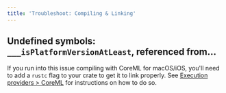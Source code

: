 ```yaml
---
title: 'Troubleshoot: Compiling & Linking'
---
```


## Undefined symbols: `___isPlatformVersionAtLeast`, referenced from...
If you run into this issue compiling with CoreML for macOS/iOS, you'll need to add a `rustc` flag to your crate to get it to link properly. See [Execution providers > CoreML](/perf/execution-providers#coreml) for instructions on how to do so.
